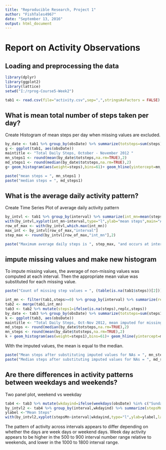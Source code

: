 ```yaml
---
title: "Reproducible Research, Project 1"
author: "FishTales4967"
date: "September 13, 2016"
output: html_document
---
```

Report on Activity Observations
===============================


## Loading and preprocessing the data


```r
library(dplyr)
library(ggplot2)
library(lattice)
setwd("I:/rprog-Course5-Week2")
```
```r
tab1 <- read.csv(file="activity.csv",sep=",",stringsAsFactors = FALSE) %>% mutate(obsDate=as.Date(date,format="%m/%d/%Y"))
```


## What is mean total number of steps taken per day?


  Create Histogram of mean steps per day when missing values are excluded.

```r
by_date <- tab1 %>% group_by(obsDate) %>% summarize(totsteps=sum(steps))
g <- ggplot(tab1, aes(obsDate))
maintitle <- "Total Daily Steps, October - November 2012 "
mn_steps1 <- round(mean(by_date$totsteps,na.rm=TRUE),2)
md_steps1 <- round(median(by_date$totsteps,na.rm=TRUE),2)
g+ geom_histogram(aes(weight=steps),bins=61)+ geom_hline(yintercept=mn_steps1,col="blue") + xlab(" ") +ylab("Total Steps") + ggtitle(maintitle) 
```
```r
paste("mean steps = ", mn_steps1 )
paste("median steps = ", md_steps1)
```
## What is the average daily activity pattern?
 
   Create Time Series Plot of average daily activity pattern

```r
by_intvl <- tab1 %>% group_by(interval) %>% summarize(int_mn=mean(steps,na.rm=TRUE))
with(by_intvl,xyplot(int_mn~interval,type="l",ylab="mean steps",main="Average Daily Step Pattern"))
row_of_max <- with(by_intvl,which.max(int_mn))
max_int <- by_intvl[row_of_max,"interval"]
step_max <- round(by_intvl[row_of_max,"int_mn"],2)
```
```r
paste("Maximum average daily steps is ", step_max, "and occurs at interval ",max_int)
```
## impute missing values and make new histogram
To impute missing values, the average of non-missing values was computed at each interval. Then the appropriate mean value was substituted for each missing value.

```r
paste("Count of missing step values = ", (table(is.na(tab1$steps))[2]))
```
```r
int_mn <- filter(tab1,steps>=0) %>% group_by(interval) %>% summarize(replc=mean(steps,na.rm=TRUE))
tab2 <- merge(tab1,int_mn)
tab3 <- tab2 %>% mutate(steps1=ifelse(is.na(steps),replc,steps))
by_date <- tab3 %>% group_by(obsDate) %>% summarize(totsteps=sum(steps1))
k <- ggplot(tab3, aes(obsDate))
maintitle <- "Total Daily Steps, Oct-Nov 2012, mean imputed for missing values "
md_steps <- round(median(by_date$totsteps,na.rm=TRUE),2)
mn_steps <- round(mean(by_date$totsteps,na.rm=TRUE),2)
k + geom_histogram(aes(weight=steps1),bins=61)+ geom_hline(yintercept=mn_steps,col="blue") + xlab(" ") + ylab("Total Steps") + ggtitle(maintitle)
```


WIth the imputed values, the mean is equal to the median.

```r
paste("Mean steps after substituting imputed values for NAs = ", mn_steps)
paste("Median steps after substituting imputed values for NAs = ", md_steps)
```                
## Are there differences in activity patterns between weekdays and weekends?
 
 Two panel plot, weekend vs weekday
```r
tab4 <- tab3 %>% mutate(wkdayind=ifelse(weekdays(obsDate) %in% c("Sunday", "Saturday"),"Weekend","Weekday"))
by_intvl2 <- tab4 %>% group_by(interval,wkdayind) %>% summarize(stepsMn=mean(steps1))
ylabel <-"Mean Steps"
with(by_intvl2,xyplot(stepsMn~interval|wkdayind,type="l",ylab=ylabel,layout=(c(1,2))))
```

The pattern of activity across intervals appears to differ depending on whether the days are week days or weekend days. Week day activity appears to be higher in the 500 to 900 interval number range relative to weekends, and lower in the 1000 to 1800 interval range.
